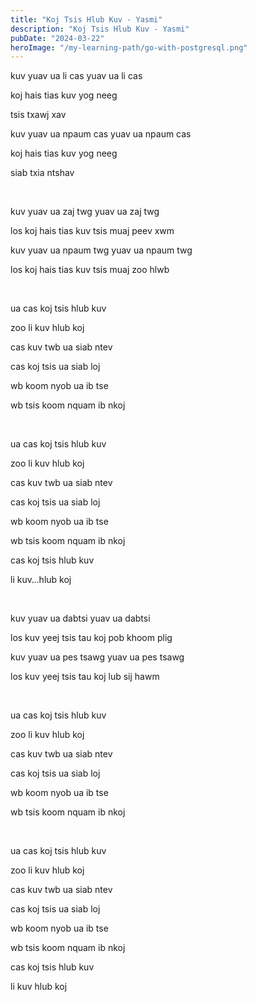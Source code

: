```yaml
---
title: "Koj Tsis Hlub Kuv - Yasmi"
description: "Koj Tsis Hlub Kuv - Yasmi"
pubDate: "2024-03-22"
heroImage: "/my-learning-path/go-with-postgresql.png"
---
```


kuv yuav ua li cas yuav ua li cas

koj hais tias kuv yog neeg

tsis txawj xav

kuv yuav ua npaum cas yuav ua npaum cas

koj hais tias kuv yog neeg

siab txia ntshav

<br />

kuv yuav ua zaj twg yuav ua zaj twg

los koj hais tias kuv tsis muaj peev xwm

kuv yuav ua npaum twg yuav ua npaum twg

los koj hais tias kuv tsis muaj zoo hlwb

<br />

ua cas koj tsis hlub kuv

zoo li kuv hlub koj

cas kuv twb ua siab ntev

cas koj tsis ua siab loj

wb koom nyob ua ib tse

wb tsis koom nquam ib nkoj

<br />

ua cas koj tsis hlub kuv

zoo li kuv hlub koj

cas kuv twb ua siab ntev

cas koj tsis ua siab loj

wb koom nyob ua ib tse

wb tsis koom nquam ib nkoj

cas koj tsis hlub kuv

li kuv…hlub koj

<br />

kuv yuav ua dabtsi yuav ua dabtsi

los kuv yeej tsis tau koj pob khoom plig

kuv yuav ua pes tsawg yuav ua pes tsawg

los kuv yeej tsis tau koj lub sij hawm

<br />

ua cas koj tsis hlub kuv

zoo li kuv hlub koj

cas kuv twb ua siab ntev

cas koj tsis ua siab loj

wb koom nyob ua ib tse

wb tsis koom nquam ib nkoj

<br />

ua cas koj tsis hlub kuv

zoo li kuv hlub koj

cas kuv twb ua siab ntev

cas koj tsis ua siab loj

wb koom nyob ua ib tse

wb tsis koom nquam ib nkoj

cas koj tsis hlub kuv

li kuv hlub koj
